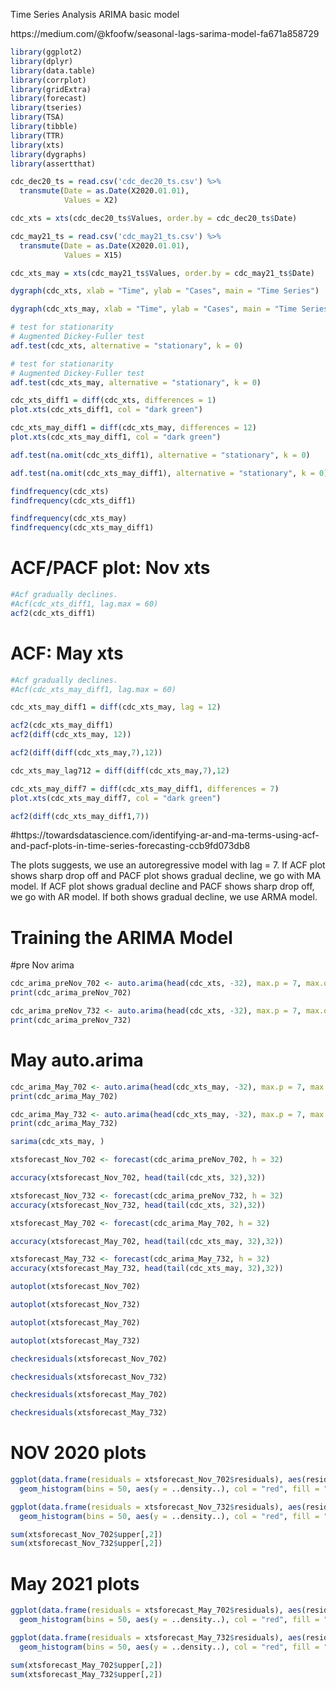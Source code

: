 Time Series Analysis ARIMA basic model

https://medium.com/@kfoofw/seasonal-lags-sarima-model-fa671a858729
```{r, message = FALSE}

library(ggplot2)
library(dplyr)
library(data.table)
library(corrplot)
library(gridExtra)
library(forecast)
library(tseries)
library(TSA)
library(tibble)
library(TTR)
library(xts)
library(dygraphs)
library(assertthat)
```

```{r}
cdc_dec20_ts = read.csv('cdc_dec20_ts.csv') %>% 
  transmute(Date = as.Date(X2020.01.01),
            Values = X2)

cdc_xts = xts(cdc_dec20_ts$Values, order.by = cdc_dec20_ts$Date)

cdc_may21_ts = read.csv('cdc_may21_ts.csv') %>% 
  transmute(Date = as.Date(X2020.01.01),
            Values = X15)

cdc_xts_may = xts(cdc_may21_ts$Values, order.by = cdc_may21_ts$Date)
```

```{r}
dygraph(cdc_xts, xlab = "Time", ylab = "Cases", main = "Time Series")

```

```{r}
dygraph(cdc_xts_may, xlab = "Time", ylab = "Cases", main = "Time Series")
```


```{r}
# test for stationarity
# Augmented Dickey-Fuller test
adf.test(cdc_xts, alternative = "stationary", k = 0)
```

```{r}
# test for stationarity
# Augmented Dickey-Fuller test
adf.test(cdc_xts_may, alternative = "stationary", k = 0)
```

```{r}
cdc_xts_diff1 = diff(cdc_xts, differences = 1)
plot.xts(cdc_xts_diff1, col = "dark green")
```

```{r}
cdc_xts_may_diff1 = diff(cdc_xts_may, differences = 12)
plot.xts(cdc_xts_may_diff1, col = "dark green")
```

```{r}
adf.test(na.omit(cdc_xts_diff1), alternative = "stationary", k = 0)
```

```{r}
adf.test(na.omit(cdc_xts_may_diff1), alternative = "stationary", k = 0)
```

```{r}
findfrequency(cdc_xts)
findfrequency(cdc_xts_diff1)
```

```{r}
findfrequency(cdc_xts_may)
findfrequency(cdc_xts_may_diff1)
```

# ACF/PACF plot: Nov xts
```{r}
#Acf gradually declines.
#Acf(cdc_xts_diff1, lag.max = 60)
acf2(cdc_xts_diff1)
```

# ACF: May xts
```{r}
#Acf gradually declines.
#Acf(cdc_xts_may_diff1, lag.max = 60)

cdc_xts_may_diff1 = diff(cdc_xts_may, lag = 12)

acf2(cdc_xts_may_diff1)
acf2(diff(cdc_xts_may, 12))

acf2(diff(diff(cdc_xts_may,7),12))

cdc_xts_may_lag712 = diff(diff(cdc_xts_may,7),12)
```
```{r}
cdc_xts_may_diff7 = diff(cdc_xts_may_diff1, differences = 7)
plot.xts(cdc_xts_may_diff7, col = "dark green")
```
```{r}
acf2(diff(cdc_xts_may_diff1,7))
```

#https://towardsdatascience.com/identifying-ar-and-ma-terms-using-acf-and-pacf-plots-in-time-series-forecasting-ccb9fd073db8

The plots suggests, we use an autoregressive model with lag = 7. If ACF plot shows sharp drop off and PACF plot shows gradual decline, we go with MA model. If ACF plot shows gradual decline and PACF shows sharp drop off, we go with AR model. If both shows gradual decline, we use ARMA model.

# Training the ARIMA Model
#pre Nov arima
```{r}
cdc_arima_preNov_702 <- auto.arima(head(cdc_xts, -32), max.p = 7, max.q = 0, max.d = 2) # excluding last 240 time series as test data
print(cdc_arima_preNov_702)
```



```{r}
cdc_arima_preNov_732 <- auto.arima(head(cdc_xts, -32), max.p = 7, max.q = 3, max.d = 2) # excluding last 240 time series as test data
print(cdc_arima_preNov_732)
```

# May auto.arima
```{r}
cdc_arima_May_702 <- auto.arima(head(cdc_xts_may, -32), max.p = 7, max.q = 0, max.d = 2) # excluding last 240 time series as test data
print(cdc_arima_May_702)
```



```{r}
cdc_arima_May_732 <- auto.arima(head(cdc_xts_may, -32), max.p = 7, max.q = 3, max.d = 2) # excluding last 240 time series as test data
print(cdc_arima_May_732)
```

```{r}
sarima(cdc_xts_may, )
```

```{r}
xtsforecast_Nov_702 <- forecast(cdc_arima_preNov_702, h = 32) 

accuracy(xtsforecast_Nov_702, head(tail(cdc_xts, 32),32))
```

```{r}
xtsforecast_Nov_732 <- forecast(cdc_arima_preNov_732, h = 32) 
accuracy(xtsforecast_Nov_732, head(tail(cdc_xts, 32),32))
```

```{r}
xtsforecast_May_702 <- forecast(cdc_arima_May_702, h = 32) 

accuracy(xtsforecast_May_702, head(tail(cdc_xts_may, 32),32))
```

```{r}
xtsforecast_May_732 <- forecast(cdc_arima_May_732, h = 32) 
accuracy(xtsforecast_May_732, head(tail(cdc_xts_may, 32),32))
```


```{r}
autoplot(xtsforecast_Nov_702)
```

```{r}
autoplot(xtsforecast_Nov_732)
```

```{r}
autoplot(xtsforecast_May_702)
```

```{r}
autoplot(xtsforecast_May_732)
```

```{r}
checkresiduals(xtsforecast_Nov_702)
```
```{r}
checkresiduals(xtsforecast_Nov_732)
```

```{r}
checkresiduals(xtsforecast_May_702)
```

```{r}
checkresiduals(xtsforecast_May_732)
```

# NOV 2020 plots
```{r}
ggplot(data.frame(residuals = xtsforecast_Nov_702$residuals), aes(residuals)) + 
  geom_histogram(bins = 50, aes(y = ..density..), col = "red", fill = "red", alpha = 0.3) + geom_density()
```

```{r}
ggplot(data.frame(residuals = xtsforecast_Nov_732$residuals), aes(residuals)) + 
  geom_histogram(bins = 50, aes(y = ..density..), col = "red", fill = "red", alpha = 0.3) + geom_density()
```

```{r}
sum(xtsforecast_Nov_702$upper[,2])
sum(xtsforecast_Nov_732$upper[,2])
```

# May 2021 plots
```{r}
ggplot(data.frame(residuals = xtsforecast_May_702$residuals), aes(residuals)) + 
  geom_histogram(bins = 50, aes(y = ..density..), col = "red", fill = "red", alpha = 0.3) + geom_density()
```

```{r}
ggplot(data.frame(residuals = xtsforecast_May_732$residuals), aes(residuals)) + 
  geom_histogram(bins = 50, aes(y = ..density..), col = "red", fill = "red", alpha = 0.3) + geom_density()
```

```{r}
sum(xtsforecast_May_702$upper[,2])
sum(xtsforecast_May_732$upper[,2])
```
